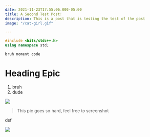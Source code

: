 ```yaml
---
date: 2021-11-23T17:55:06.000-05:00
title: A Second Test Post!
description: This is a post that is testing the test of the post
image: "/cat-girl.gif"

---
```

```cpp
#include <bits/stdc++.h>
using namespace std;
```

`bruh moment code`

# Heading Epic

1. bruh
2. dude

![](/uploads/cat-girl.gif)

> This pic goes so hard, feel free to screenshot

dsf

![](/uploads/cat-girl.gif)